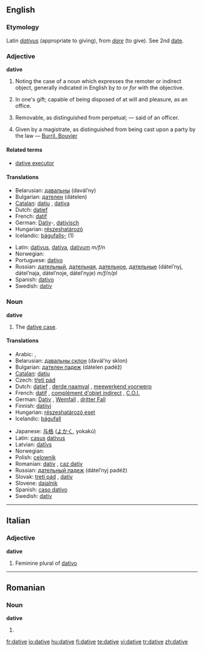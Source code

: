 ==English==

===Etymology===
Latin ''[[dativus]]'' (appropriate to giving), from ''[[dare#Latin|dare]]'' (to give). See 2nd [[date]].

===Adjective===
'''dative'''

# {{Grammar}} Noting the case of a noun which expresses the remoter or indirect object, generally indicated in English by ''to'' or ''for'' with the objective.
# {{legal}} In one's gift; capable of being disposed of at will and pleasure, as an office.
# {{legal}} Removable, as distinguished from perpetual; &mdash; said of an officer.
# {{legal}} Given by a magistrate, as distinguished from being cast upon a party by the law &mdash; [[Burril. Bouvier]]

====Related terms====
*[[dative executor]]

====Translations====
{{top}}
*Belarusian: [[давальны]] (davál’ny)
*Bulgarian: [[дателен]] (dátelen)
*[[Catalan]]: [[datiu]] {{m}}, [[dativa]] {{f}}
*Dutch: [[datief]] {{m}}
*French: [[datif]] {{m}}
*German: [[Dativ]]-, [[dativisch]]
*Hungarian: [[részeshatározó]]
*Icelandic: [[þágufall|þágufalls-]] (1)
{{mid}}
*Latin: [[dativus]], [[dativa]], [[dativum]] ''m/f/n''
*Norwegian: {{t-|no|dativ}}
*Portuguese: [[dativo]] {{m}}
*Russian: [[дательный]], [[дательная]], [[дательное]], [[дательные]] (dátel’nyj, dátel’naja, dátel’noje, dátel’nyje) ''m/f/n/pl''
*Spanish: [[dativo]] {{m}}
*Swedish: [[dativ]]
{{bottom}}

===Noun===
'''dative'''

# The [[dative case]].

====Translations====
{{top}}
*Arabic: {{ARchar|[[حالة المفعول له|حَالةُ المَفْعُولُ لَهُ]]}} {{unicode|(ħáːltu l-mafʕúːlu láhu)}} {{f}}, {{ARchar|[[حالة من حالات النصب|حَالَة مِنْ حَالاَتُ النُّصْب]]}} {{unicode|(ħáːla min al-ħaláːtu n-núʂb)}} {{f}}
*Belarusian: [[давальны склон]] (davál’ny sklon) {{m}}
*Bulgarian: [[дателен падеж]] (dátelen padéž) {{m}}
*[[Catalan]]: [[datiu]] {{m}}
*Czech: [[třetí pád]] {{m}}
*Dutch: [[datief]] {{m}}, [[derde naamval]] {{m}}, [[meewerkend voorwerp]] {{n}}
*French: [[datif]] {{m}}, [[complément d'objet indirect]] {{m}}, [[C.O.I.]] {{m}}
*German: [[Dativ]] {{m}}, [[Wemfall]] {{m}}, [[dritter Fall]] {{m}}
*Finnish: [[datiivi]]
*Hungarian: [[részeshatározó eset]]
*Icelandic: [[þágufall]] {{n}}
{{mid}}
*Japanese: [[与格]] ([[よかく]], yokakú)
*Latin: [[casus]] [[dativus]] {{m}}
*Latvian: [[datīvs]] {{m}}
*Norwegian: {{t-|no|dativ|m}}
*Polish: [[celownik]] {{m}}
*Romanian: [[dativ]] {{n}}, [[caz dativ]] {{n}}
*Russian: [[дательный падеж]] (dátel’nyj padéž) {{m}}
*Slovak: [[tretí pád]] {{m}}, [[datív]] {{m}}
*Slovene: [[dajalnik]] {{m}}
*Spanish: [[caso dativo]] {{m}}
*Swedish: [[dativ]]
{{bottom}}

----

==Italian==

===Adjective===
'''dative'''

# Feminine plural of [[dativo]]

----

==Romanian==

===Noun===
'''dative''' {{n|p}}

# {{plural of|dativ|lang=Romanian}}

[[fr:dative]]
[[io:dative]]
[[hu:dative]]
[[fi:dative]]
[[te:dative]]
[[vi:dative]]
[[tr:dative]]
[[zh:dative]]